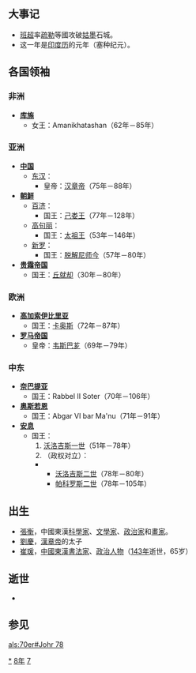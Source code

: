 {{yearTOC|78|东汉'''[[建初_(汉章帝)|建初]]三年'''}}

== 大事记 ==
*[[班超|班超]]率[[疏勒|疏勒]]等國攻破[[姑墨|姑墨]]石城。
*这一年是[[印度历|印度历]]的元年（塞种纪元）。
== 各国领袖 ==
=== 非洲 ===
*'''[[库施|库施]]'''
**女王：Amanikhatashan（62年－85年）

=== 亚洲 ===
*'''[[中国|中国]]'''
**[[东汉|东汉]]：
***皇帝：[[汉章帝|汉章帝]]（75年－88年）
*'''[[古朝鮮|朝鲜]]'''
**[[百济|百济]]：
***国王：[[己娄王|己娄王]]（77年－128年）
**[[高句丽|高句丽]]：
***国王：[[太祖王|太祖王]]（53年－146年）
**[[新罗|新罗]]：
***国王：[[脱解尼师今|脱解尼师今]]（57年－80年）
*'''[[贵霜帝国|贵霜帝国]]'''
**国王：[[丘就却|丘就却]]（30年－80年）

=== 欧洲 ===
*'''[[高加索伊比里亚|高加索伊比里亚]]'''
**国王：[[卡奥斯|卡奥斯]]（72年－87年）
*'''[[罗马帝国|罗马帝国]]'''
**皇帝：[[韦斯巴芗|韦斯巴芗]]（69年－79年）

=== 中东 ===
*'''[[奈巴提亚|奈巴提亚]]'''
**国王：Rabbel II Soter（70年－106年）
*'''[[奥斯若恩|奥斯若恩]]'''
**国王：Abgar VI bar Ma'nu（71年－91年）
*'''[[安息_(国家)|安息]]''' 
**国王：
**#[[沃洛吉斯一世|沃洛吉斯一世]]（51年－78年）
**#（政权对立）：
****[[沃洛吉斯二世|沃洛吉斯二世]]（78年－80年）
****[[帕科罗斯二世|帕科罗斯二世]]（78年－105年）
== 出生 ==
*[[張衡_(科學家)|張衡]]，中國東漢[[科學家|科學家]]、[[文學家|文學家]]、[[政治家|政治家]]和[[畫家|畫家]]。
*[[劉慶_(東漢)|劉慶]]，[[漢章帝|漢章帝]]的太子
*[[崔瑗|崔瑗]]，[[中國|中國]][[東漢|東漢]][[書法家|書法家]]、[[政治人物|政治人物]]（[[143年|143年]]逝世，65岁）

== 逝世 ==
*

== 参见 ==
{{Wikisource year mention}}

[[Category:78年|*]]
[[Category:70年代|8年]]
[[Category:1世纪各年|7]]

[[als:70er#Johr_78|als:70er#Johr 78]]